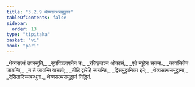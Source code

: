 ```yaml
---
title: "3.2.9 थेय्यसत्थसमुट्ठान"
tableOfContents: false
sidebar:
  order: 13
type: "tipitaka"
basket: "vi"
book: "pari"
---
```



<DynamicBreadcrumb />

<Division number="266" book="pari">

<Paragraph number="1135" type="verses" book="pari">
_थेय्यसत्थं उपस्सुति,_  
_सूपविञ्ञापनेन च;_  
_रत्तिछन्नञ्च ओकासं,_  
_एते ब्यूहेन सत्तमा._  

</Paragraph>

<Paragraph number="1136" type="verses" book="pari">
_कायचित्तेन जायन्ति,_  
_न ते जायन्ति वाचतो;_  
_तीहि द्वारेहि जायन्ति,_  
_द्विसमुट्ठानिका इमे;_  
_थेय्यसत्थसमुट्ठाना,_  
_देसितादिच्चबन्धुना._  


</Paragraph>
</Division>

<Paragraph number="1137" type="center" book="pari">
थेय्यसत्थसमुट्ठानं निट्ठितं.
</Paragraph>